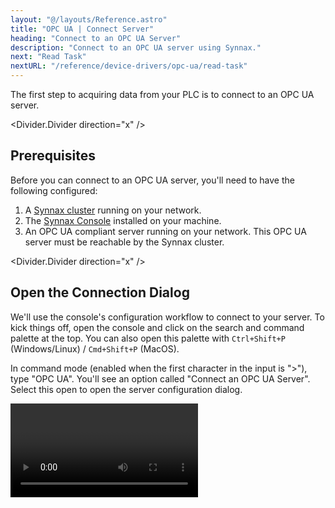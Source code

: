 ```yaml
---
layout: "@/layouts/Reference.astro"
title: "OPC UA | Connect Server"
heading: "Connect to an OPC UA Server"
description: "Connect to an OPC UA server using Synnax."
next: "Read Task"
nextURL: "/reference/device-drivers/opc-ua/read-task"
---
```



The first step to acquiring data from your PLC is to connect to an OPC UA server.

<Divider.Divider direction="x" />

## Prerequisites

Before you can connect to an OPC UA server, you'll need to have the following
configured:

1. A [Synnax cluster](/reference/cluster/quick-start) running on your network.
2. The [Synnax Console](/reference/console/get-started) installed on your machine.
3. An OPC UA compliant server running on your network. This OPC UA server must be
   reachable by the Synnax cluster.

<Divider.Divider direction="x" />

## <StepText level="h2" step={1}> Open the Connection Dialog </StepText>

We'll use the console's configuration workflow to connect to your server. To kick things
off, open the console and click on the search and command palette at the top. You can
also open this palette with `Ctrl+Shift+P` (Windows/Linux) / `Cmd+Shift+P` (MacOS).

In command mode (enabled when the first character in the input is ">"), type "OPC UA".
You'll see an option called "Connect an OPC UA Server". Select this open to open the
server configuration dialog.

<Video client:only="react" id="device-drivers/opc-ua/connect-server/open-modal" />

<Divider.Divider direction="x" />

## <StepText level="h2" step={2}> Configure the Connection </StepText>

The dialog will prompt you to enter the connection parameters to your server. Here's a
reference for each of the fields you'll need to fill:

<Table>
  <thead>
    <tr>
      <th>Field</th>
      <th>Description</th>
    </tr>
  </thead>
  <tbody>
    <tr>
      <td>Name</td>
      <td>
        A name for your server. We'll use this to identify and manage the server in the
        console.
      </td>
    </tr>
    <tr>
      <td>Endpoint</td>
      <td>
        The endpoint URL for your server. This should be it's reachable address on the
        network, and typically begins with `opc.tcp://`.
      </td>
    </tr>
    <tr>
      <td>Username</td>
      <td>
        The username to use when connecting to the server. This is optional and can be
        left blank.
      </td>
    </tr>
    <tr>
      <td>Password</td>
      <td>
        The password to use when connecting to the server. This is optional and can be
        left blank.
      </td>
    </tr>
    <tr>
      <td>Security Mode</td>
      <td>
        The security mode to use when connecting to the server. This should match the
        security mode configured on the server: - **None**: No security is applied. -
        **Sign**: Messages are signed but not encrypted. Requires authentication but
        does not guarantee confidentiality. - **SignAndEncrypt**: Messages are signed
        and encrypted, ensuring authenticity and confidentiality.
      </td>
    </tr>
    <tr>
      <td>Security Policy</td>
      <td>
        The security policy to use when connecting to the server. This should match the
        security policy configured on the server: - **None**: No security is applied. -
        **Basic128Rsa15**: Basic 128-bit encryption using RSA-15. - **Basic256**: Basic
        256-bit encryption. - **Basic256Sha256**: Basic 256-bit encryption with SHA-256.
        - **Aes128Sha256RsaOaep**: 128-bit AES encryption with SHA-256 and RSA OAEP. -
        **Aes256Sha256RsaPss**: 256-bit AES encryption with SHA-256 and RSA PSS.
      </td>
    </tr>
  </tbody>
</Table>

<Divider.Divider direction="x" />

## <StepText level="h2" step={3}> Save the Connection </StepText>

You can use the "Test Connection" button to verify that the server is connected to the
Synnax cluster. When you are ready to connect the server, click "Save".

<Video client:only="react" id="device-drivers/opc-ua/connect-server/save" />

<Divider.Divider direction="x" />

## Next Steps

Now that you're connected to your server, it's time to set up data acquisition tasks. We
recommend starting with the [Read Task](/reference/device-drivers/opc-ua/read-task) to
read data from your server.
